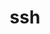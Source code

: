 ---
title: ssh
client: Self
publishDate: 2022-08-30 00:00:00
description: |
  SSH Boolean.

data:
  - true
---